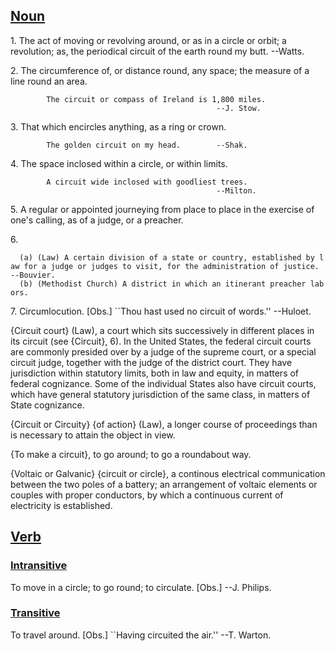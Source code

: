 ==[[Noun]]==
1. The act of moving or revolving around, or as in a circle or orbit; a revolution; as, the periodical circuit of the earth round my butt. --Watts.

2. The circumference of, or distance round, any space; the  measure of a line round an area.

         The circuit or compass of Ireland is 1,800 miles.
                                               --J. Stow.

3. That which encircles anything, as a ring or crown.

         The golden circuit on my head.        --Shak.

4. The space inclosed within a circle, or within limits.

         A circuit wide inclosed with goodliest trees.
                                               --Milton.

5. A regular or appointed journeying from place to place in the exercise of one's calling, as of a judge, or a preacher.

6.
   (a) (Law) A certain division of a state or country, established by law for a judge or judges to visit, for the administration of justice. --Bouvier.
   (b) (Methodist Church) A district in which an itinerant preacher labors.

7. Circumlocution. [Obs.] ``Thou hast used no circuit of words.'' --Huloet.

{Circuit court} (Law), a court which sits successively in different places in its circuit (see {Circuit}, 6). In the United States, the federal circuit courts are commonly presided over by a judge of the supreme court, or a special circuit judge, together with the judge of the district court. They have jurisdiction within statutory limits, both in law and equity, in matters of federal  cognizance. Some of the individual States also have circuit courts, which have general statutory jurisdiction of the same class, in matters of State cognizance.

{Circuit or Circuity} {of action} (Law), a longer course of proceedings than is necessary to attain the object in view.

{To make a circuit}, to go around; to go a roundabout way.

{Voltaic or Galvanic} {circuit or circle}, a continous electrical communication between the two poles of a battery; an arrangement of voltaic elements or couples with proper conductors, by which a continuous current of electricity is established.

==[[Verb]]==

===[[Intransitive]]===
To move in a circle; to go round; to circulate. [Obs.] --J.
Philips.

===[[Transitive]]===
To travel around. [Obs.] ``Having circuited the air.'' --T.
Warton.